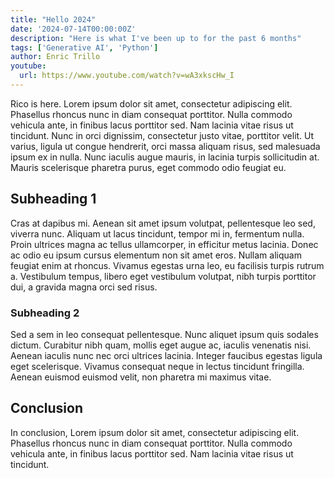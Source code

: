 ```yaml
---
title: "Hello 2024"
date: '2024-07-14T00:00:00Z'
description: "Here is what I've been up to for the past 6 months"
tags: ['Generative AI', 'Python']
author: Enric Trillo
youtube:
  url: https://www.youtube.com/watch?v=wA3xkscHw_I
---
```


Rico is here. Lorem ipsum dolor sit amet, consectetur adipiscing elit. Phasellus rhoncus nunc in diam consequat porttitor. Nulla commodo vehicula ante, in finibus lacus porttitor sed. Nam lacinia vitae risus ut tincidunt. Nunc in orci dignissim, consectetur justo vitae, porttitor velit. Ut varius, ligula ut congue hendrerit, orci massa aliquam risus, sed malesuada ipsum ex in nulla. Nunc iaculis augue mauris, in lacinia turpis sollicitudin at. Mauris scelerisque pharetra purus, eget commodo odio feugiat eu.

## Subheading 1

Cras at dapibus mi. Aenean sit amet ipsum volutpat, pellentesque leo sed, viverra nunc. Aliquam ut lacus tincidunt, tempor mi in, fermentum nulla. Proin ultrices magna ac tellus ullamcorper, in efficitur metus lacinia. Donec ac odio eu ipsum cursus elementum non sit amet eros. Nullam aliquam feugiat enim at rhoncus. Vivamus egestas urna leo, eu facilisis turpis rutrum a. Vestibulum tempus, libero eget vestibulum volutpat, nibh turpis porttitor dui, a gravida magna orci sed risus.

### Subheading 2

Sed a sem in leo consequat pellentesque. Nunc aliquet ipsum quis sodales dictum. Curabitur nibh quam, mollis eget augue ac, iaculis venenatis nisi. Aenean iaculis nunc nec orci ultrices lacinia. Integer faucibus egestas ligula eget scelerisque. Vivamus consequat neque in lectus tincidunt fringilla. Aenean euismod euismod velit, non pharetra mi maximus vitae.

## Conclusion

In conclusion, Lorem ipsum dolor sit amet, consectetur adipiscing elit. Phasellus rhoncus nunc in diam consequat porttitor. Nulla commodo vehicula ante, in finibus lacus porttitor sed. Nam lacinia vitae risus ut tincidunt.